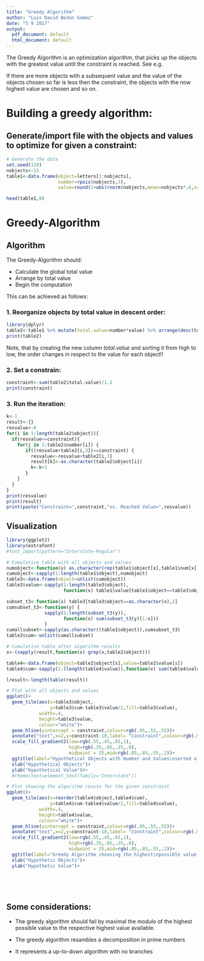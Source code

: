 ```yaml
---
title: "Greedy Algorithm"
author: "Luis David Bedon Gomez"
date: "5 9 2017"
output:
  pdf_document: default
  html_document: default
---
```


The Greedy Algorithm is an optimization algorithm, that picks up the objects with the greatest value until the constraint is reached. See e.g. 

If there are more objects with a subsequent value and the value of the objects chosen so far is less then the constraint, the objects with the now highest value are chosen and so on.


# Building a greedy algorithm:

## Generate/import file with the objects and values to optimize for given a constraint:


```r
# Generate the data
set.seed(120)
nobjects<-15
table1<-data.frame(object=letters[1:nobjects],
                   number=rpois(nobjects,3),
                   value=round(1+abs(rnorm(nobjects,mean=nobjects*.6,sd=nobjects*.6)),0))

head(table1,8)
```


# Greedy-Algorithm


## Algorithm

The Greedy-Algorithm should:

- Calculate the global total value
- Arrange by total value
- Begin the computation

This can be achieved as follows:

### 1. Reorganize objects by total value in descent order:
```r
library(dplyr)
table2<-table1 %>% mutate(total.value=number*value) %>% arrange(desc(total.value))
print(table2)
```

Note, that by creating the new column *total.value* and sorting it from high to low, the order changes in respect to the value for each object!! 

### 2. Set a constrain:
  
```r
constraint<-sum(table2$total.value)/1.1
print(constraint)
```

### 3. Run the iteration:

```r
k<-1
result<-{}
resvalue<-0
for(i in 1:length(table2$object)){
  if(resvalue<=constraint){
    for(j in 1:table2$number[i]) {
       if((resvalue+table2[i,3])<=constraint) {
         resvalue<-resvalue+table2[i,3]
         result[k]<-as.character(table2$object[i])
         k<-k+1
       }
    } 
  } 
}
print(resvalue)
print(result)
print(paste("Constraint=",constraint,"vs. Reached Value=",resvalue))


```
## Visualization

```r
library(ggplot2)
library(extrafont)
#font_import(pattern="Interstate-Regular")

# Cumulative table with all objects and values
numobject<-function(x) as.character(rep(table1$object[x],table1$num[x]))
cumobject<-sapply(1:length(table1$object),numobject)
table3<-data.frame(object=unlist(cumobject))
table3$value<-sapply(1:length(table3$object),
                     function(x) table1$value[table1$object==table3$object[x]])

subset_t3<-function(x) table3[table3$object==as.character(x),2]
cumsubset_t3<-function(y) {
              sapply(1:length(subset_t3(y)),
                     function(x) sum(subset_t3(y)[1:x]))
              }
cumallsubset<-sapply(as.character((table1$object)),cumsubset_t3)
table3$cum<-unlist(cumallsubset)

# Cumulative table after algorithm results
s<-(sapply(result,function(x) grep(x,table2$object)))

table4<-data.frame(object=table2$object[s],value=table2$value[s])
table4$cum<-sapply(1:(length(table4$value)),function(x) sum(table4$value[1:x]))

lresult<-length(table(result))

# Plot with all objects and values
ggplot()+
  geom_tile(aes(x=table3$object,
                y=table3$cum-table3$value/2,fill=table3$value),
            width=.4,
            height=table3$value,
            colour="white")+
  geom_hline(yintercept = constraint,colour=rgb(.95,.55,.55))+
  annotate("text",x=2,y=constraint-10,label= "Constraint",colour=rgb(.95,.55,.55))+
  scale_fill_gradient2(low=rgb(.55,.45,.65,1),
                       high=rgb(.35,.65,.25,.8),
                       midpoint = 25,mid=rgb(.85,.85,.55,.2))+
  ggtitle(label="Hypothetical Objects with Number and Values\nsorted alphabetically")+
  xlab("Hypothetical Objects")+
  ylab("Hypothetical Value")#+
  #theme(text=element_text(family="Interstate"))

# Plot showing the algorithm resuts for the given constraint
ggplot()+
  geom_tile(aes(x=reorder(table4$object,table4$cum),
                y=table4$cum-table4$value/2,fill=table4$value),
            width=.4,
            height=table4$value,
            colour="white")+
  geom_hline(yintercept = constraint,colour=rgb(.95,.55,.55))+
  annotate("text",x=2,y=constraint-10,label= "Constraint",colour=rgb(.95,.55,.55))+
  scale_fill_gradient2(low=rgb(.55,.45,.65,1),
                       high=rgb(.35,.65,.25,.8),
                       midpoint = 25,mid=rgb(.85,.85,.55,.2))+
  ggtitle(label="Greedy Algorithm choosing the highest\npossible value of objects")+
  xlab("Hypothetic Objects")+
  ylab("Hypothetic Value")+
  


  

```



## Some considerations:

- The greedy algorithm should fail by maximal the modulo of the highest possible value to the respective highest value available.

- The greedy algorithm resambles a decomposition in prime numbers

- It represents a up-to-down algorithm with no branches
